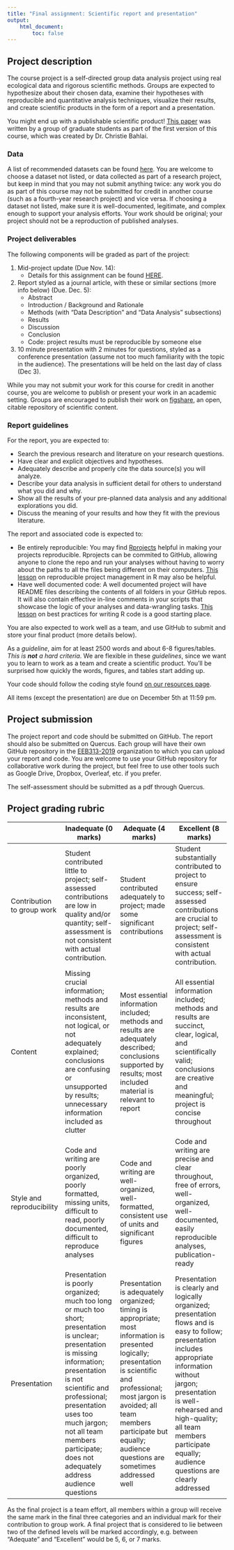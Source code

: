 ```yaml
---
title: "Final assignment: Scientific report and presentation"
output:
    html_document:
        toc: false
---
```


## Project description

The course project is a self-directed group data analysis project using real 
ecological data and rigorous scientific methods. Groups are expected to hypothesize
about their chosen data, examine their hypotheses with reproducible and quantitative
analysis techniques, visualize their results, and create scientific products in the
form of a report and a presentation.

You might end up with a publishable scientific product! 
[This paper](https://www.ncbi.nlm.nih.gov/pmc/articles/PMC5210691/) was written by a
group of graduate students as part of the first version of this course, 
which was created by Dr. Christie Bahlai. 

### Data

A list of recommended datasets can be found
[here](https://uoftcoders.github.io/rcourse/lec14-datasets.html#datasets_available_for_use). 
You are welcome to choose a
dataset not listed, or data collected as part of a research project, but keep in mind
that you may not submit anything twice: any work you do as part of this course may not
be submitted for credit in another course (such as a fourth-year research project) and vice versa. 
If choosing a dataset not listed, make sure it is well-documented, legitimate, and 
complex enough to support your analysis efforts. Your work should be original; your
project should not be a reproduction of published analyses. 

### Project deliverables

The following components will be graded as part of the project:

1. Mid-project update (Due Nov. 14):
    * Details for this assignment can be found [HERE](https://uoftcoders.github.io/rcourse/mid-project-update.html).
  
2. Report styled as a journal article, with these or similar sections (more info
below) (Due. Dec. 5):
    * Abstract
    * Introduction / Background and Rationale
    * Methods (with "Data Description" and "Data Analysis" subsections)
    * Results 
    * Discussion 
    * Conclusion
    * Code: project results must be reproducible by someone else
   
3. 10 minute presentation with 2 minutes for questions, styled as a conference
presentation (assume not too much familiarity with the topic in the audience).
The presentations will be held on the last day of class (Dec 3).

While you may not submit your work for this course for credit in another course, you
are welcome to publish or present your work in an academic setting. Groups are
encouraged to publish their work on [figshare](https://figshare.com/), an open, 
citable repository of scientific content. 

### Report guidelines

For the report, you are expected to:

- Search the previous research and literature on your research questions.
- Have clear and explicit objectives and hypotheses.
- Adequately describe and properly cite the data source(s) you will analyze.
- Describe your data analysis in sufficient detail for others to understand what
you did and why.
- Show all the results of your pre-planned data analysis and any additional 
explorations you did.
- Discuss the meaning of your results and how they fit with the previous
literature.

The report and associated code is expected to:

- Be entirely reproducible: You may find
[Rprojects](https://r4ds.had.co.nz/workflow-projects.html) helpful in making
your projects reproducible. Rprojects can be commited to GitHub, allowing anyone
to clone the repo and run your analyses without having to worry about the paths
to all the files being different on their computers. [This
lesson](https://utm-coders.github.io/studyGroup/lessons/misc/project-management-R/lesson/)
on reproducible project management in R may also be helpful.
- Have well documented code: A well documented project will have README files
describing the contents of all folders in your GitHub repos. It will also
contain effective in-line comments in your scripts that showcase the logic of
your analyses and data-wrangling tasks. [This
lesson](https://swcarpentry.github.io/r-novice-inflammation/06-best-practices-R/)
on best practices for writing R code is a good starting place.

You are also expected to work well as a team, and use GitHub to submit and store 
your final product (more details below).

As a *guideline*, aim for at least 2500 words and about 6-8 figures/tables.
*This is **not** a hard criteria*. We are flexible in these *guidelines*, since
we want you to learn to work as a team and create a scientific product. You'll
be surprised how quickly the words, figures, and tables start adding up.

Your code should follow the coding style found [on our resources page](resources.html). 

All items (except the presentation) are due on December 5th at 11:59 pm.

## Project submission

The project report and code should be submitted on GitHub. The report should
also be submitted on Quercus. Each group will have their own GitHub repository
in the [EEB313-2019](https://github.com/eeb313-2019) organization to which you
can upload your report and code. You are welcome to use your GitHub repository
for collaborative work during the project, but feel free to use other tools such
as Google Drive, Dropbox, Overleaf, etc. if you prefer.

The self-assessment should be submitted as a pdf through Quercus.

## Project grading rubric

|                                                | Inadequate (0 marks)                                                                                                                                                                                          | Adequate (4 marks)                                                                                                                                                | Excellent (8 marks)                                                                                                                                                                    |
|------------|--------------------|--------------------|--------------------|
| Contribution to group work | Student contributed little to project; self-assessed contributions are low in quality and/or quantity; self-assessment is not consistent with actual contribution.                                            | Student contributed adequately to project; made some significant contributions                                                                                    | Student substantially contributed to project to ensure success; self-assessed contributions are crucial to project; self-assessment is consistent with actual contribution. |
| Content                                        | Missing crucial information; methods and results are inconsistent, not logical, or not adequately explained; conclusions are confusing or unsupported by results; unnecessary information included as clutter | Most essential information included; methods and results are adequately described; conclusions supported by results; most included material is relevant to report | All essential information included; methods and results are succinct, clear, logical, and scientifically valid; conclusions are creative and meaningful; project is concise throughout |
| Style and reproducibility                      | Code and writing are poorly organized, poorly formatted, missing units, difficult to read, poorly documented, difficult to reproduce analyses                                                                 | Code and writing are well-organized, well-formatted, consistent use of units and significant figures                                                              | Code and writing are precise and clear throughout, free of errors, well-organized, well-documented, easily reproducible analyses, publication-ready                                    |
| Presentation                      | Presentation is poorly organized; much too long or much too short; presentation is unclear; presentation is missing information; presentation is not scientific and professional; presentation uses too much jargon; not all team members participate; does not adequately address audience questions            | Presentation is adequately organized; timing is appropriate; most information is presented logically; presentation is scientific and professional; most jargon is avoided; all team members participate but equally; audience questions are sometimes addressed well | Presentation is clearly and logically organized; presentation flows and is easy to follow; presentation includes appropriate information without jargon; presentation is well-rehearsed and high-quality; all team members participate equally; audience questions are clearly addressed |

As the final project is a team effort, all members within a group will receive the same mark in the final three categories and an individual mark for their contribution to group work. A final project that is considered to lie between two of the defined levels will be marked accordingly, e.g. between "Adequate" and "Excellent" would be 5, 6, or 7 marks.

